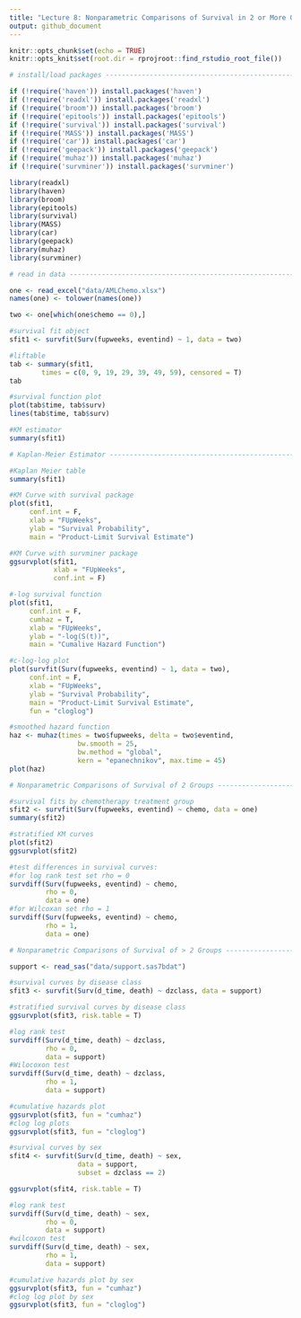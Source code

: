 ```yaml
---
title: "Lecture 8: Nonparametric Comparisons of Survival in 2 or More Groups"
output: github_document
---
```


```r
knitr::opts_chunk$set(echo = TRUE)
knitr::opts_knit$set(root.dir = rprojroot::find_rstudio_root_file())
```

```r

# install/load packages ---------------------------------------------------

if (!require('haven')) install.packages('haven') 
if (!require('readxl')) install.packages('readxl') 
if (!require('broom')) install.packages('broom') 
if (!require('epitools')) install.packages('epitools') 
if (!require('survival')) install.packages('survival')
if (!require('MASS')) install.packages('MASS')
if (!require('car')) install.packages('car')
if (!require('geepack')) install.packages('geepack')
if (!require('muhaz')) install.packages('muhaz')
if (!require('survminer')) install.packages('survminer')

library(readxl)
library(haven)
library(broom)
library(epitools)
library(survival)
library(MASS)
library(car)
library(geepack)
library(muhaz)
library(survminer)

```

```r

# read in data ------------------------------------------------------------

one <- read_excel("data/AMLChemo.xlsx")
names(one) <- tolower(names(one))

two <- one[which(one$chemo == 0),]

```

```r

#survival fit object
sfit1 <- survfit(Surv(fupweeks, eventind) ~ 1, data = two)

#liftable
tab <- summary(sfit1, 
        times = c(0, 9, 19, 29, 39, 49, 59), censored = T)
tab

#survival function plot
plot(tab$time, tab$surv)
lines(tab$time, tab$surv)

#KM estimator
summary(sfit1)

```

```r

# Kaplan-Meier Estimator --------------------------------------------------

#Kaplan Meier table
summary(sfit1)

#KM Curve with survival package
plot(sfit1, 
     conf.int = F,
     xlab = "FUpWeeks", 
     ylab = "Survival Probability", 
     main = "Product-Limit Survival Estimate")

#KM Curve with survminer package
ggsurvplot(sfit1, 
           xlab = "FUpWeeks",
           conf.int = F)

#-log survival function
plot(sfit1, 
     conf.int = F,
     cumhaz = T,
     xlab = "FUpWeeks", 
     ylab = "-log(S(t))", 
     main = "Cumalive Hazard Function")

#c-log-log plot
plot(survfit(Surv(fupweeks, eventind) ~ 1, data = two), 
     conf.int = F,
     xlab = "FUpWeeks", 
     ylab = "Survival Probability", 
     main = "Product-Limit Survival Estimate",
     fun = "cloglog")

#smoothed hazard function
haz <- muhaz(times = two$fupweeks, delta = two$eventind, 
                 bw.smooth = 25,
                 bw.method = "global",
                 kern = "epanechnikov", max.time = 45)
plot(haz)

```

```r

# Nonparametric Comparisons of Survival of 2 Groups --------------------

#survival fits by chemotherapy treatment group
sfit2 <- survfit(Surv(fupweeks, eventind) ~ chemo, data = one)
summary(sfit2)

#stratified KM curves
plot(sfit2)
ggsurvplot(sfit2)

```


```r

#test differences in survival curves: 
#for log rank test set rho = 0
survdiff(Surv(fupweeks, eventind) ~ chemo,
         rho = 0,
         data = one)
#for Wilcoxan set rho = 1
survdiff(Surv(fupweeks, eventind) ~ chemo,
         rho = 1,
         data = one)


```


```r

# Nonparametric Comparisons of Survival of > 2 Groups --------------------

support <- read_sas("data/support.sas7bdat")

#survival curves by disease class
sfit3 <- survfit(Surv(d_time, death) ~ dzclass, data = support)

#stratified survival curves by disease class
ggsurvplot(sfit3, risk.table = T)

#log rank test
survdiff(Surv(d_time, death) ~ dzclass, 
         rho = 0,
         data = support)
#Wilocoxon test
survdiff(Surv(d_time, death) ~ dzclass, 
         rho = 1,
         data = support)

#cumulative hazards plot
ggsurvplot(sfit3, fun = "cumhaz")
#clog log plots
ggsurvplot(sfit3, fun = "cloglog")


```


```r

#survival curves by sex
sfit4 <- survfit(Surv(d_time, death) ~ sex, 
                 data = support,
                 subset = dzclass == 2)

ggsurvplot(sfit4, risk.table = T)

```

```r

#log rank test
survdiff(Surv(d_time, death) ~ sex, 
         rho = 0,
         data = support)
#wilcoxon test
survdiff(Surv(d_time, death) ~ sex, 
         rho = 1,
         data = support)

#cumulative hazards plot by sex
ggsurvplot(sfit3, fun = "cumhaz")
#clog log plot by sex
ggsurvplot(sfit3, fun = "cloglog")


```

